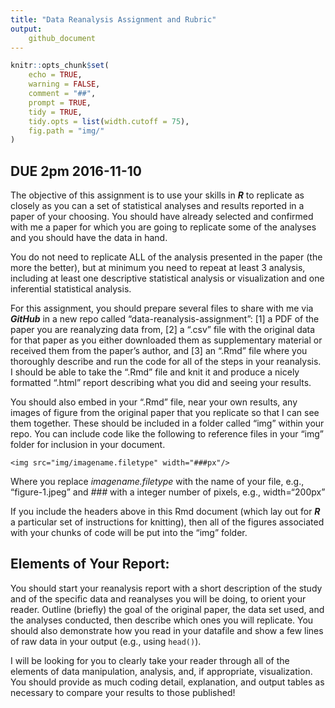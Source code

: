 ```yaml
---
title: "Data Reanalysis Assignment and Rubric"
output:
    github_document
---
```


```r
knitr::opts_chunk$set(
	echo = TRUE,
	warning = FALSE,
	comment = "##",
	prompt = TRUE,
	tidy = TRUE,
	tidy.opts = list(width.cutoff = 75),
	fig.path = "img/"
)
```
## DUE 2pm 2016-11-10

The objective of this assignment is to use your skills in ***R*** to replicate as closely as you can a set of statistical analyses and results reported in a paper of your choosing. You should have already selected and confirmed with me a paper for which you are going to replicate some of the analyses and you should have the data in hand.

You do not need to replicate ALL of the analysis presented in the paper (the more the better), but at minimum you need to repeat at least 3 analysis, including at least one descriptive statistical analysis or visualization and one inferential statistical analysis.

For this assignment, you should prepare several files to share with me via ***GitHub*** in a new repo called "data-reanalysis-assignment": [1] a PDF of the paper you are reanalyzing data from, [2] a ".csv" file with the original data for that paper as you either downloaded them as supplementary material or received them from the paper's author, and [3] an ".Rmd" file where you thoroughly describe and run the code for all of the steps in your reanalysis. I should be able to take the ".Rmd" file and knit it and produce a nicely formatted ".html" report describing what you did and seeing your results.

You should also embed in your ".Rmd" file, near your own results, any images of figure from the original paper that you replicate so that I can see them together. These should be included in a folder called "img" within your repo. You can include code like the following to reference files in your "img" folder for inclusion in your document.

`<img src="img/imagename.filetype" width="###px"/>`

Where you replace *imagename.filetype* with the name of your file, e.g., "figure-1.jpeg" and *###* with a integer number of pixels, e.g., width="200px"

If you include the headers above in this Rmd document (which lay out for ***R*** a particular set of instructions for knitting), then all of the figures associated with your chunks of code will be put into the "img" folder.

## Elements of Your Report:

You should start your reanalysis report with a short description of the study and of the specific data and reanalyses you will be doing, to orient your reader. Outline (briefly) the goal of the original paper, the data set used, and the analyses conducted, then describe which ones you will replicate. You should also demonstrate how you read in your datafile and show a few lines of raw data in your output (e.g., using `head()`).

I will be looking for you to clearly take your reader through all of the elements of data manipulation, analysis, and, if appropriate, visualization. You should provide as much coding detail, explanation, and output tables as necessary to compare your results to those published!
